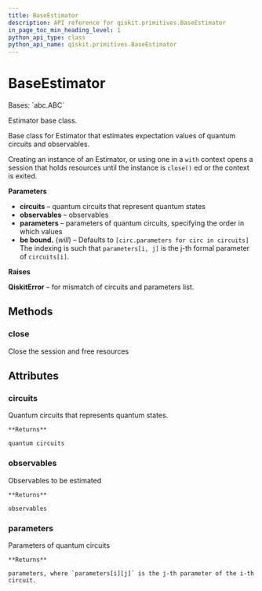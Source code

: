 ```yaml
---
title: BaseEstimator
description: API reference for qiskit.primitives.BaseEstimator
in_page_toc_min_heading_level: 1
python_api_type: class
python_api_name: qiskit.primitives.BaseEstimator
---
```


# BaseEstimator

<Class id="qiskit.primitives.BaseEstimator" github="https://github.com/qiskit/qiskit/tree/stable/0.20/qiskit/primitives/base_estimator.py" signature="BaseEstimator(circuits, observables, parameters=None)">
  Bases: `abc.ABC`

  Estimator base class.

  Base class for Estimator that estimates expectation values of quantum circuits and observables.

  Creating an instance of an Estimator, or using one in a `with` context opens a session that holds resources until the instance is `close()` ed or the context is exited.

  **Parameters**

  *   **circuits** – quantum circuits that represent quantum states
  *   **observables** – observables
  *   **parameters** – parameters of quantum circuits, specifying the order in which values
  *   **be bound.** (*will*) – Defaults to `[circ.parameters for circ in circuits]` The indexing is such that `parameters[i, j]` is the j-th formal parameter of `circuits[i]`.

  **Raises**

  **QiskitError** – for mismatch of circuits and parameters list.

  ## Methods

  ### close

  <Function id="qiskit.primitives.BaseEstimator.close" signature="abstract BaseEstimator.close()">
    Close the session and free resources
  </Function>

  ## Attributes

  ### circuits

  <Attribute id="qiskit.primitives.BaseEstimator.circuits" name="circuits">
    Quantum circuits that represents quantum states.

    **Returns**

    quantum circuits
  </Attribute>

  ### observables

  <Attribute id="qiskit.primitives.BaseEstimator.observables" name="observables">
    Observables to be estimated

    **Returns**

    observables
  </Attribute>

  ### parameters

  <Attribute id="qiskit.primitives.BaseEstimator.parameters" name="parameters">
    Parameters of quantum circuits

    **Returns**

    parameters, where `parameters[i][j]` is the j-th parameter of the i-th circuit.
  </Attribute>
</Class>

